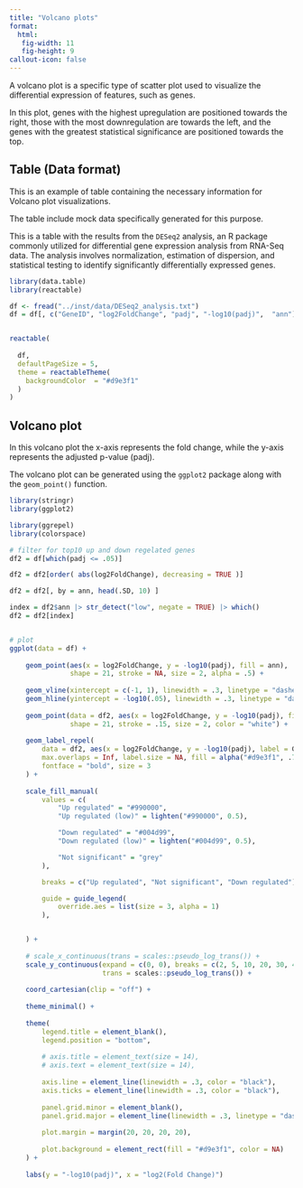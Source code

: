 ```yaml
---
title: "Volcano plots"
format:
  html:
   fig-width: 11
   fig-height: 9
callout-icon: false
---
```


A volcano plot is a specific type of scatter plot used to visualize the differential expression of features, such as genes.

In this plot, genes with the highest upregulation are positioned towards the right, those with the most downregulation are towards the left, and the genes with the greatest statistical significance are positioned towards the top.

## Table (Data format)

This is an example of table containing the necessary information for Volcano plot visualizations.

The table include mock data specifically generated for this purpose.

This is a table with the results from the `DESeq2` analysis, an R package commonly utilized for differential gene expression analysis from RNA-Seq data. The analysis involves normalization, estimation of dispersion, and statistical testing to identify significantly differentially expressed genes.

```r

library(data.table)
library(reactable)

df <- fread("../inst/data/DESeq2_analysis.txt")
df = df[, c("GeneID", "log2FoldChange", "padj", "-log10(padj)",  "ann")]


reactable(
  
  df,
  defaultPageSize = 5,
  theme = reactableTheme(
    backgroundColor  = "#d9e3f1"
  )
)


```

<!-- ::: {.callout-note collapse="true"} -->
<!-- ## Expand to see the table -->

<!-- ```{r} -->

<!-- table -->

<!-- ``` -->
<!-- ::: -->

## Volcano plot

In this volcano plot the x-axis represents the fold change, while the y-axis represents the adjusted p-value (padj).

The volcano plot can be generated using the `ggplot2` package along with the `geom_point()` function.

```r

library(stringr)
library(ggplot2)

library(ggrepel)
library(colorspace)

# filter for top10 up and down regelated genes
df2 = df[which(padj <= .05)]

df2 = df2[order( abs(log2FoldChange), decreasing = TRUE )]

df2 = df2[, by = ann, head(.SD, 10) ]

index = df2$ann |> str_detect("low", negate = TRUE) |> which()
df2 = df2[index]


# plot
ggplot(data = df) +
    
    geom_point(aes(x = log2FoldChange, y = -log10(padj), fill = ann),
               shape = 21, stroke = NA, size = 2, alpha = .5) +
    
    geom_vline(xintercept = c(-1, 1), linewidth = .3, linetype = "dashed") +
    geom_hline(yintercept = -log10(.05), linewidth = .3, linetype = "dashed") +
    
    geom_point(data = df2, aes(x = log2FoldChange, y = -log10(padj), fill = ann), 
               shape = 21, stroke = .15, size = 2, color = "white") +
    
    geom_label_repel(
        data = df2, aes(x = log2FoldChange, y = -log10(padj), label = GeneID),
        max.overlaps = Inf, label.size = NA, fill = alpha("#d9e3f1", .75),
        fontface = "bold", size = 3
    ) +
    
    scale_fill_manual(
        values = c(
            "Up regulated" = "#990000",
            "Up regulated (low)" = lighten("#990000", 0.5),

            "Down regulated" = "#004d99",
            "Down regulated (low)" = lighten("#004d99", 0.5),

            "Not significant" = "grey"
        ),

        breaks = c("Up regulated", "Not significant", "Down regulated"),

        guide = guide_legend(
            override.aes = list(size = 3, alpha = 1)
        ),


    ) +
    
    # scale_x_continuous(trans = scales::pseudo_log_trans()) +
    scale_y_continuous(expand = c(0, 0), breaks = c(2, 5, 10, 20, 30, 40),
                       trans = scales::pseudo_log_trans()) +
    
    coord_cartesian(clip = "off") +
    
    theme_minimal() +
    
    theme(
        legend.title = element_blank(),
        legend.position = "bottom",
        
        # axis.title = element_text(size = 14),
        # axis.text = element_text(size = 14),
        
        axis.line = element_line(linewidth = .3, color = "black"),
        axis.ticks = element_line(linewidth = .3, color = "black"),
        
        panel.grid.minor = element_blank(),
        panel.grid.major = element_line(linewidth = .3, linetype = "dashed", color = "grey85"),
        
        plot.margin = margin(20, 20, 20, 20),
        
        plot.background = element_rect(fill = "#d9e3f1", color = NA)
    ) +
    
    labs(y = "-log10(padj)", x = "log2(Fold Change)")

```
